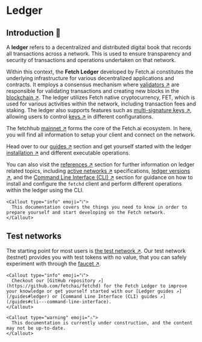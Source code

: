 
# Ledger

## Introduction 🚀

A **ledger** refers to a decentralized and distributed digital book that records all transactions across a network. This is used to ensure transparency and security of transactions and operations undertaken on that network.

Within this context, the **Fetch Ledger** developed by Fetch.ai constitutes the underlying infrastructure for various decentralized applications and contracts. It employs a consensus mechanism where [validators ↗️](/concepts/fetch-network/ledger/validators) are responsible for validating transactions and creating new blocks in the [blockchain ↗️](/concepts/fetch-network/ledger/validators#overview-blockchains-consensus-and-validators). The ledger utilizes Fetch native cryptocurrency, FET, which is used for various activities within the network, including transaction fees and staking. The ledger also supports features such as [multi-signature keys ↗️](/guides/fetch-network/ledger/cli/multisig-keys), allowing users to control [keys ↗️](/guides/fetch-network/ledger/cli/keys) in different configurations.

The fetchhub [mainnet ↗️](/concepts/fetch-network/ledger/validators#test-network-testnet-vs-main-network-mainnet) forms the core of the Fetch.ai ecosystem. In here, you will find all information to setup your client and connect on the network.

Head over to our [guides ↗️](/guides) section and get yourself started with the ledger [installation ↗️](/guides/fetch-network/ledger/installation) and different executable operations.

You can also visit the [references ↗️](/references) section for further information on ledger related topics, including [active networks ↗️](/references/fetch-network/ledger/active-networks) specifications, [ledger versions ↗️](/references/fetch-network/ledger/versions), and the [Command Line Interface (CLI) ↗️](/guides/fetch-network/ledger/cli/intro) section for guidance on how to install and configure the `fetchd` client and perform different operations within the ledger using the CLI.

    <Callout type="info" emoji="ℹ️">
      This documentation covers the things you need to know in order to prepare yourself and start developing on the Fetch network.
    </Callout>

## Test networks

The starting point for most users is [the test network ↗️](/references/fetch-network/ledger/active-networks#test-nets). Our test network (testnet) provides you with test tokens with no value, that you can safely experiment with through the [faucet ↗️](/guides/fetch-network/ledger/faucet).

    <Callout type="info" emoji="ℹ️">
      Checkout our [GitHub repository ↗️](https://github.com/fetchai/fetchd) for the Fetch Ledger to improve your knowledge or get yourself started with our [Ledger guides ↗️](/guides#ledger) or [Command Line Interface (CLI) guides ↗️](/guides#cli---command-line-interface).
    </Callout>

    <Callout type="warning" emoji="⚠️">
      This documentation is currently under construction, and the content may not be up-to-date.
    </Callout>
